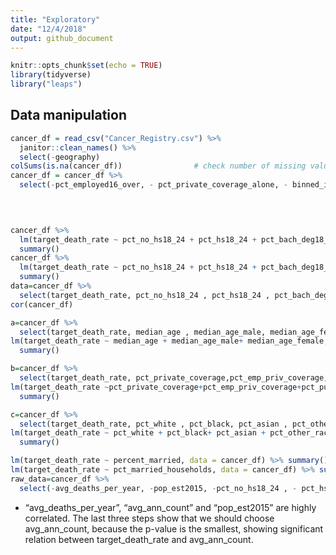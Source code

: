 ```yaml
---
title: "Exploratory"
date: "12/4/2018"
output: github_document
---
```


```r
knitr::opts_chunk$set(echo = TRUE)
library(tidyverse)
library("leaps")


```

## Data manipulation



```r
cancer_df = read_csv("Cancer_Registry.csv") %>% 
  janitor::clean_names() %>%
  select(-geography)
colSums(is.na(cancer_df))                # check number of missing values #
cancer_df = cancer_df %>%
  select(-pct_employed16_over, - pct_private_coverage_alone, - binned_inc)

  
                            

cancer_df %>%
  lm(target_death_rate ~ pct_no_hs18_24 + pct_hs18_24 + pct_bach_deg18_24 + pct_some_col18_24 + pct_hs25_over + pct_bach_deg25_over, data=.) %>%
  summary()
cancer_df %>%
  lm(target_death_rate ~ pct_no_hs18_24 + pct_hs18_24 + pct_bach_deg18_24 + pct_some_col18_24 , data=.) %>%
  summary()
data=cancer_df %>%
  select(target_death_rate, pct_no_hs18_24 , pct_hs18_24 , pct_bach_deg18_24 , pct_some_col18_24 , pct_hs25_over , pct_bach_deg25_over)
cor(cancer_df)

a=cancer_df %>%
  select(target_death_rate, median_age , median_age_male, median_age_female) 
lm(target_death_rate ~ median_age + median_age_male+ median_age_female, data=a)%>%
  summary()

b=cancer_df %>%
  select(target_death_rate, pct_private_coverage,pct_emp_priv_coverage,pct_public_coverage,pct_public_coverage_alone)
lm(target_death_rate ~pct_private_coverage+pct_emp_priv_coverage+pct_public_coverage+pct_public_coverage_alone, data=b)  %>%
  summary()

c=cancer_df %>%
  select(target_death_rate, pct_white , pct_black, pct_asian , pct_other_race)
lm(target_death_rate ~ pct_white + pct_black+ pct_asian + pct_other_race,data=c) %>%
  summary()

lm(target_death_rate ~ percent_married, data = cancer_df) %>% summary()
lm(target_death_rate ~ pct_married_households, data = cancer_df) %>% summary()
raw_data=cancer_df %>%
  select(-avg_deaths_per_year, -pop_est2015, -pct_no_hs18_24 , - pct_hs18_24 , - pct_bach_deg18_24 , - pct_some_col18_24 , - median_age, - pct_private_coverage, - pct_public_coverage, -pct_public_coverage_alone, -percent_married , - birth_rate)
```


* "avg_deaths_per_year",  "avg_ann_count" and "pop_est2015" are highly correlated. The last three steps show that we should choose avg_ann_count, because the p-value is the smallest, showing significant relation between target_death_rate and avg_ann_count. 
